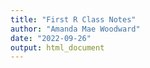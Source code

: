 ```yaml
---
title: "First R Class Notes"
author: "Amanda Mae Woodward"
date: "2022-09-26"
output: html_document
---
```

